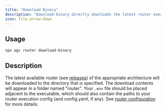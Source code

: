 ```yaml
---
title: "Download Binary"
description: "Download-binary directly downloads the latest router executable of the appropriate architecture for your system."
icon: file-arrow-down
---
```


## Usage

```bash
npx wgc router download-binary
```

## Description

The latest available router (see [releases](https://github.com/wundergraph/cosmo/releases?q=router\&expanded=true)) of the appropriate architecture will be downloaded to the directory that is specified. The download contents will appear in a folder named "router". Your `.env` file should be placed adjacent to the executable, which should also contain the paths to your router execution config (and config.yaml, if any). See [router configuration](/router/configuration) for more details.

